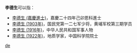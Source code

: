 '''李德生'''可以指：
* [[李德生_(嘉慶進士)|李德生 (嘉慶進士)]]，嘉慶二十四年己卯恩科進士
* [[李德生_(1903年)|李德生 (1903年)]]，国民党第一二七军少将，黄埔军校第三期学员
* [[李德生_(1916年)|李德生 (1916年)]]，中华人民共和国军事人物
* [[李德生_(1922年)|李德生 (1922年)]]，地质学家，中国科学院院士

{{disambig}}

[[Category:三字李姓人名消歧义|de]]